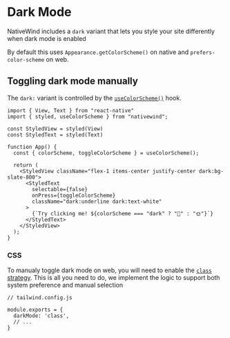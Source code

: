 # Dark Mode

NativeWind includes a `dark` variant that lets you style your site differently when dark mode is enabled

By default this uses `Appearance.getColorScheme()` on native and `prefers-color-scheme` on web.

## Toggling dark mode manually

The `dark:` variant is controlled by the [`useColorScheme()`](../../api/use-color-scheme) hook.

```SnackPlayer name=Dark Mode
import { View, Text } from "react-native"
import { styled, useColorScheme } from "nativewind";

const StyledView = styled(View)
const StyledText = styled(Text)

function App() {
  const { colorScheme, toggleColorScheme } = useColorScheme();

  return (
    <StyledView className="flex-1 items-center justify-center dark:bg-slate-800">
      <StyledText
        selectable={false}
        onPress={toggleColorScheme}
        className="dark:underline dark:text-white"
      >
        {`Try clicking me! ${colorScheme === "dark" ? "🌙" : "🌞"}`}
      </StyledText>
    </StyledView>
  );
}
```

### CSS

To manualy toggle dark mode on web, you will need to enable the [`class` strategy](https://tailwindcss.com/docs/dark-mode#toggling-dark-mode-manually). This is all you need to do, we implement the logic to support both system preference and manual selection

```
// tailwind.config.js

module.exports = {
  darkMode: 'class',
  // ...
}
```
